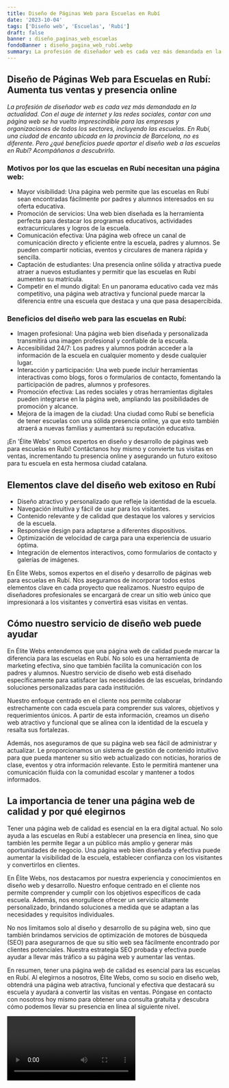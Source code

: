 ```yaml
---
title: Diseño de Páginas Web para Escuelas en Rubí
date: '2023-10-04'
tags: ['Diseño web', 'Escuelas', 'Rubí']
draft: false
banner : diseño_paginas_web_escuelas
fondoBanner : diseño_pagina_web_rubí.webp
summary: La profesión de diseñador web es cada vez más demandada en la actualidad. Con el auge de internet y las redes sociales, contar con una página web se ha vuelto imprescindible para las empresas y organizaciones de todos los sectores, incluyendo las escuelas. En Rubí, una ciudad de encanto ubicada en la provincia de Barcelona, no es diferente. Pero ¿qué beneficios puede aportar el diseño web a las escuelas en Rubí? Acompáñanos a descubrirlo.
---
```


## Diseño de Páginas Web para Escuelas en Rubí: Aumenta tus ventas y presencia online

*La profesión de diseñador web es cada vez más demandada en la actualidad. Con el auge de internet y las redes sociales, contar con una página web se ha vuelto imprescindible para las empresas y organizaciones de todos los sectores, incluyendo las escuelas. En Rubí, una ciudad de encanto ubicada en la provincia de Barcelona, no es diferente. Pero ¿qué beneficios puede aportar el diseño web a las escuelas en Rubí? Acompáñanos a descubrirlo.*

### Motivos por los que las escuelas en Rubí necesitan una página web:

- Mayor visibilidad: Una página web permite que las escuelas en Rubí sean encontradas fácilmente por padres y alumnos interesados en su oferta educativa.
- Promoción de servicios: Una web bien diseñada es la herramienta perfecta para destacar los programas educativos, actividades extracurriculares y logros de la escuela.
- Comunicación efectiva: Una página web ofrece un canal de comunicación directo y eficiente entre la escuela, padres y alumnos. Se pueden compartir noticias, eventos y circulares de manera rápida y sencilla.
- Captación de estudiantes: Una presencia online sólida y atractiva puede atraer a nuevos estudiantes y permitir que las escuelas en Rubí aumenten su matrícula.
- Competir en el mundo digital: En un panorama educativo cada vez más competitivo, una página web atractiva y funcional puede marcar la diferencia entre una escuela que destaca y una que pasa desapercibida.

### Beneficios del diseño web para las escuelas en Rubí:

- Imagen profesional: Una página web bien diseñada y personalizada transmitirá una imagen profesional y confiable de la escuela.
- Accesibilidad 24/7: Los padres y alumnos podrán acceder a la información de la escuela en cualquier momento y desde cualquier lugar.
- Interacción y participación: Una web puede incluir herramientas interactivas como blogs, foros o formularios de contacto, fomentando la participación de padres, alumnos y profesores.
- Promoción efectiva: Las redes sociales y otras herramientas digitales pueden integrarse en la página web, ampliando las posibilidades de promoción y alcance.
- Mejora de la imagen de la ciudad: Una ciudad como Rubí se beneficia de tener escuelas con una sólida presencia online, ya que esto también atraerá a nuevas familias y aumentará su reputación educativa.

¡En 'Élite Webs' somos expertos en diseño y desarrollo de páginas web para escuelas en Rubí! Contáctanos hoy mismo y convierte tus visitas en ventas, incrementando tu presencia online y asegurando un futuro exitoso para tu escuela en esta hermosa ciudad catalana.

<GifSeo />

<Cta />

## Elementos clave del diseño web exitoso en Rubí

- Diseño atractivo y personalizado que refleje la identidad de la escuela.
- Navegación intuitiva y fácil de usar para los visitantes.
- Contenido relevante y de calidad que destaque los valores y servicios de la escuela.
- Responsive design para adaptarse a diferentes dispositivos.
- Optimización de velocidad de carga para una experiencia de usuario óptima.
- Integración de elementos interactivos, como formularios de contacto y galerías de imágenes.

En Élite Webs, somos expertos en el diseño y desarrollo de páginas web para escuelas en Rubí. Nos aseguramos de incorporar todos estos elementos clave en cada proyecto que realizamos. Nuestro equipo de diseñadores profesionales se encargará de crear un sitio web único que impresionará a los visitantes y convertirá esas visitas en ventas.

## Cómo nuestro servicio de diseño web puede ayudar

En Élite Webs entendemos que una página web de calidad puede marcar la diferencia para las escuelas en Rubí. No solo es una herramienta de marketing efectiva, sino que también facilita la comunicación con los padres y alumnos. Nuestro servicio de diseño web está diseñado específicamente para satisfacer las necesidades de las escuelas, brindando soluciones personalizadas para cada institución.

Nuestro enfoque centrado en el cliente nos permite colaborar estrechamente con cada escuela para comprender sus valores, objetivos y requerimientos únicos. A partir de esta información, creamos un diseño web atractivo y funcional que se alinea con la identidad de la escuela y resalta sus fortalezas.

Además, nos aseguramos de que su página web sea fácil de administrar y actualizar. Le proporcionamos un sistema de gestión de contenido intuitivo para que pueda mantener su sitio web actualizado con noticias, horarios de clase, eventos y otra información relevante. Esto le permitirá mantener una comunicación fluida con la comunidad escolar y mantener a todos informados.

## La importancia de tener una página web de calidad y por qué elegirnos

Tener una página web de calidad es esencial en la era digital actual. No solo ayuda a las escuelas en Rubí a establecer una presencia en línea, sino que también les permite llegar a un público más amplio y generar más oportunidades de negocio. Una página web bien diseñada y efectiva puede aumentar la visibilidad de la escuela, establecer confianza con los visitantes y convertirlos en clientes.

En Élite Webs, nos destacamos por nuestra experiencia y conocimientos en diseño web y desarrollo. Nuestro enfoque centrado en el cliente nos permite comprender y cumplir con los objetivos específicos de cada escuela. Además, nos enorgullece ofrecer un servicio altamente personalizado, brindando soluciones a medida que se adaptan a las necesidades y requisitos individuales.

No nos limitamos solo al diseño y desarrollo de su página web, sino que también brindamos servicios de optimización de motores de búsqueda (SEO) para asegurarnos de que su sitio web sea fácilmente encontrado por clientes potenciales. Nuestra estrategia SEO probada y efectiva puede ayudar a llevar más tráfico a su página web y aumentar las ventas.

En resumen, tener una página web de calidad es esencial para las escuelas en Rubí. Al elegirnos a nosotros, Élite Webs, como su socio en diseño web, obtendrá una página web atractiva, funcional y efectiva que destacará su escuela y ayudará a convertir las visitas en ventas. Póngase en contacto con nosotros hoy mismo para obtener una consulta gratuita y descubra cómo podemos llevar su presencia en línea al siguiente nivel.

<Video />

<CtaBot job='Escuelas' city='Rubí'/>

<Gmaps query='Rubí+españa+maps' />